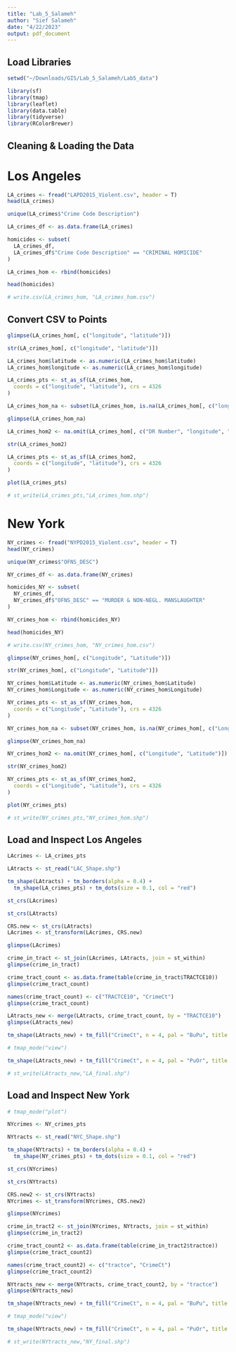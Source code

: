 ```yaml
---
title: "Lab_5_Salameh"
author: "Sief Salameh"
date: "4/22/2023"
output: pdf_document
---
```


## Load Libraries

```r
setwd("~/Downloads/GIS/Lab_5_Salameh/Lab5_data")

library(sf)
library(tmap)
library(leaflet)
library(data.table)
library(tidyverse)
library(RColorBrewer)
```

## Cleaning & Loading the Data

# Los Angeles

```r
LA_crimes <- fread("LAPD2015_Violent.csv", header = T)
head(LA_crimes)

unique(LA_crimes$"Crime Code Description")

LA_crimes_df <- as.data.frame(LA_crimes)

homicides <- subset(
  LA_crimes_df,
  LA_crimes_df$"Crime Code Description" == "CRIMINAL HOMICIDE"
)

LA_crimes_hom <- rbind(homicides)

head(homicides)

# write.csv(LA_crimes_hom, "LA_crimes_hom.csv")

```

## Convert CSV to Points

```r
glimpse(LA_crimes_hom[, c("longitude", "latitude")])

str(LA_crimes_hom[, c("longitude", "latitude")])

LA_crimes_hom$latitude <- as.numeric(LA_crimes_hom$latitude)
LA_crimes_hom$longitude <- as.numeric(LA_crimes_hom$longitude)

LA_crimes_pts <- st_as_sf(LA_crimes_hom,
  coords = c("longitude", "latitude"), crs = 4326
)

LA_crimes_hom_na <- subset(LA_crimes_hom, is.na(LA_crimes_hom[, c("longitude", "latitude")]))

glimpse(LA_crimes_hom_na)

LA_crimes_hom2 <- na.omit(LA_crimes_hom[, c("DR Number", "longitude", "latitude")])

str(LA_crimes_hom2)

LA_crimes_pts <- st_as_sf(LA_crimes_hom2,
  coords = c("longitude", "latitude"), crs = 4326
)

plot(LA_crimes_pts)

# st_write(LA_crimes_pts,"LA_crimes_hom.shp")

```

# New York

```r
NY_crimes <- fread("NYPD2015_Violent.csv", header = T)
head(NY_crimes)

unique(NY_crimes$"OFNS_DESC")

NY_crimes_df <- as.data.frame(NY_crimes)

homicides_NY <- subset(
  NY_crimes_df,
  NY_crimes_df$"OFNS_DESC" == "MURDER & NON-NEGL. MANSLAUGHTER"
)

NY_crimes_hom <- rbind(homicides_NY)

head(homicides_NY)

# write.csv(NY_crimes_hom, "NY_crimes_hom.csv")

```

```r
glimpse(NY_crimes_hom[, c("Longitude", "Latitude")])

str(NY_crimes_hom[, c("Longitude", "Latitude")])

NY_crimes_hom$Latitude <- as.numeric(NY_crimes_hom$Latitude)
NY_crimes_hom$Longitude <- as.numeric(NY_crimes_hom$Longitude)

NY_crimes_pts <- st_as_sf(NY_crimes_hom,
  coords = c("Longitude", "Latitude"), crs = 4326
)

NY_crimes_hom_na <- subset(NY_crimes_hom, is.na(NY_crimes_hom[, c("Longitude", "Latitude")]))

glimpse(NY_crimes_hom_na)

NY_crimes_hom2 <- na.omit(NY_crimes_hom[, c("Longitude", "Latitude")])

str(NY_crimes_hom2)

NY_crimes_pts <- st_as_sf(NY_crimes_hom2,
  coords = c("Longitude", "Latitude"), crs = 4326
)

plot(NY_crimes_pts)

# st_write(NY_crimes_pts,"NY_crimes_hom.shp")

```

## Load and Inspect Los Angeles

```r
LAcrimes <- LA_crimes_pts

LAtracts <- st_read("LAC_Shape.shp")

tm_shape(LAtracts) + tm_borders(alpha = 0.4) +
  tm_shape(LA_crimes_pts) + tm_dots(size = 0.1, col = "red")

st_crs(LAcrimes)

st_crs(LAtracts)

CRS.new <- st_crs(LAtracts)
LAcrimes <- st_transform(LAcrimes, CRS.new)

glimpse(LAcrimes)

crime_in_tract <- st_join(LAcrimes, LAtracts, join = st_within)
glimpse(crime_in_tract)

crime_tract_count <- as.data.frame(table(crime_in_tract$TRACTCE10))
glimpse(crime_tract_count)

names(crime_tract_count) <- c("TRACTCE10", "CrimeCt")
glimpse(crime_tract_count)

LAtracts_new <- merge(LAtracts, crime_tract_count, by = "TRACTCE10")
glimpse(LAtracts_new)

tm_shape(LAtracts_new) + tm_fill("CrimeCt", n = 4, pal = "BuPu", title = "LA Homicides in 2015")

# tmap_mode("view")

tm_shape(LAtracts_new) + tm_fill("CrimeCt", n = 4, pal = "PuOr", title = "LA Homicides in 2015")

# st_write(LAtracts_new,"LA_final.shp")
```

## Load and Inspect New York

```r
# tmap_mode("plot")

NYcrimes <- NY_crimes_pts

NYtracts <- st_read("NYC_Shape.shp")

tm_shape(NYtracts) + tm_borders(alpha = 0.4) +
  tm_shape(NY_crimes_pts) + tm_dots(size = 0.1, col = "red")

st_crs(NYcrimes)

st_crs(NYtracts)

CRS.new2 <- st_crs(NYtracts)
NYcrimes <- st_transform(NYcrimes, CRS.new2)

glimpse(NYcrimes)

crime_in_tract2 <- st_join(NYcrimes, NYtracts, join = st_within)
glimpse(crime_in_tract2)

crime_tract_count2 <- as.data.frame(table(crime_in_tract2$tractce))
glimpse(crime_tract_count2)

names(crime_tract_count2) <- c("tractce", "CrimeCt")
glimpse(crime_tract_count2)

NYtracts_new <- merge(NYtracts, crime_tract_count2, by = "tractce")
glimpse(NYtracts_new)

tm_shape(NYtracts_new) + tm_fill("CrimeCt", n = 4, pal = "BuPu", title = "NY Homicides in 2015")

# tmap_mode("view")

tm_shape(NYtracts_new) + tm_fill("CrimeCt", n = 4, pal = "PuOr", title = "NY Homicides in 2015")

# st_write(NYtracts_new,"NY_final.shp")
```


